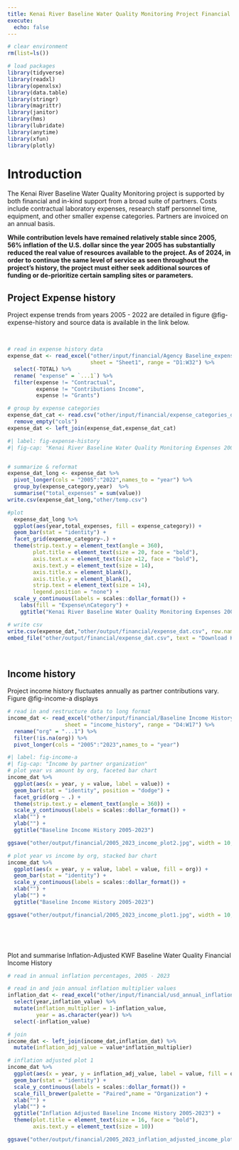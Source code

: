 ```yaml
---
title: Kenai River Baseline Water Quality Monitoring Project Financial History
execute:
  echo: false
---
```


```r

# clear environment
rm(list=ls())

# load packages
library(tidyverse)
library(readxl)
library(openxlsx)
library(data.table)
library(stringr)
library(magrittr)
library(janitor)
library(hms)
library(lubridate)
library(anytime)
library(xfun)
library(plotly)

```

# Introduction

The Kenai River Baseline Water Quality Monitoring project is supported by both financial and in-kind support from a broad suite of partners. Costs include contractual laboratory expenses, research staff personnel time, equipment, and other smaller expense categories. Partners are invoiced on an annual basis.

**While contribution levels have remained relatively stable since 2005, 56% inflation of the U.S. dollar since the year 2005 has substantially reduced the real value of resources available to the project. As of 2024, in order to continue the same level of service as seen throughout the project's history, the project must either seek additional sources of funding or de-prioritize certain sampling sites or parameters.**

## Project Expense history

Project expense trends from years 2005 - 2022 are detailed in figure @fig-expense-history and source data is available in the link below.

<br>

```r
# read in expense history data
expense_dat <- read_excel("other/input/financial/Agency Baseline_expenses timeline.xlsx",
                          sheet = "Sheet1", range = "D1:W32") %>%
  select(-TOTAL) %>%
  rename( "expense" = `...1`) %>%
  filter(expense != "Contractual",
         expense != "Contributions Income",
         expense != "Grants")

# group by expense categories
expense_dat_cat <- read.csv("other/input/financial/expense_categories_dat.csv") %>%
  remove_empty("cols")
expense_dat <- left_join(expense_dat,expense_dat_cat)

```

```r
#| label: fig-expense-history
#| fig-cap: "Kenai River Baseline Water Quality Monitoring Expenses 2005 - 2022"


# summarize & reformat
expense_dat_long <- expense_dat %>%
  pivot_longer(cols = "2005":"2022",names_to = "year") %>%
  group_by(expense_category,year)  %>%
  summarise("total_expenses" = sum(value)) 
write.csv(expense_dat_long,"other/temp.csv")

#plot 
  expense_dat_long %>%
  ggplot(aes(year,total_expenses, fill = expense_category)) +
  geom_bar(stat = "identity") +
  facet_grid(expense_category~.) +
  theme(strip.text.y = element_text(angle = 360),
        plot.title = element_text(size = 20, face = "bold"),
        axis.text.x = element_text(size =12, face = "bold"),
        axis.text.y = element_text(size = 14),
        axis.title.x = element_blank(),
        axis.title.y = element_blank(),
        strip.text = element_text(size = 14),
        legend.position = "none") +
  scale_y_continuous(labels = scales::dollar_format()) +
    labs(fill = "Expense\nCategory") + 
    ggtitle("Kenai River Baseline Water Quality Monitoring Expenses 2005 - 2022")

```

```r
# write csv
write.csv(expense_dat,"other/output/financial/expense_dat.csv", row.names = F)
embed_file("other/output/financial/expense_dat.csv", text = "Download Kenai River Baseline Water Quality Monitoring Project expense data 2005 - 2022")
```

<br>

## Income history

Project income history fluctuates annually as partner contributions vary. Figure @fig-income-a displays

```r
# read in and restructure data to long format
income_dat <- read_excel("other/input/financial/Baseline Income History.xlsx", 
                  sheet = "income_history", range = "D4:W17") %>%
  rename("org" = "...1") %>%
  filter(!is.na(org)) %>%
  pivot_longer(cols = "2005":"2023",names_to = "year")
```

```r
#| label: fig-income-a
#| fig-cap: "Income by partner organization"
# plot year vs amount by org, faceted bar chart
income_dat %>%
  ggplot(aes(x = year, y = value, label = value)) +
  geom_bar(stat = "identity", position = "dodge") +
  facet_grid(org ~ .) +
  theme(strip.text.y = element_text(angle = 360)) +
  scale_y_continuous(labels = scales::dollar_format()) +
  xlab("") +
  ylab("") +
  ggtitle("Baseline Income History 2005-2023")

ggsave("other/output/financial/2005_2023_income_plot2.jpg", width = 10, height = 8)
```

```r



# plot year vs income by org, stacked bar chart
income_dat %>%
  ggplot(aes(x = year, y = value, label = value, fill = org)) +
  geom_bar(stat = "identity") +
  scale_y_continuous(labels = scales::dollar_format()) +
  xlab("") +
  ylab("") +
  ggtitle("Baseline Income History 2005-2023")

ggsave("other/output/financial/2005_2023_income_plot1.jpg", width = 10, height = 8)

  


```

<br>

Plot and summarise Inflation-Adjusted KWF Baseline Water Quality Financial Income History

```r
# read in annual inflation percentages, 2005 - 2023

# read in and join annual inflation multiplier values
inflation_dat <- read_excel("other/input/financial/usd_annual_inflation.xlsx") %>%
  select(year,inflation_value) %>%
  mutate(inflation_multiplier = 1-inflation_value,
         year = as.character(year)) %>%
  select(-inflation_value)

# join
income_dat <- left_join(income_dat,inflation_dat) %>%
  mutate(inflation_adj_value = value*inflation_multiplier)

# inflation adjusted plot 1
income_dat %>%
  ggplot(aes(x = year, y = inflation_adj_value, label = value, fill = org)) +
  geom_bar(stat = "identity") +
  scale_y_continuous(labels = scales::dollar_format()) +
  scale_fill_brewer(palette = "Paired",name = "Organization") +
  xlab("") +
  ylab("") +
  ggtitle("Inflation Adjusted Baseline Income History 2005-2023") +
  theme(plot.title = element_text(size = 16, face = "bold"),
        axis.text.y = element_text(size = 10))

ggsave("other/output/financial/2005_2023_inflation_adjusted_income_plot1.jpg", width = 10, height = 8)


```
